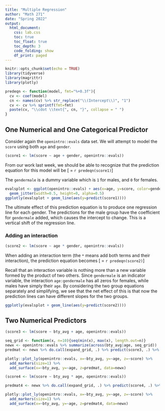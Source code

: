 ```yaml
---
title: "Multiple Regression"
author: "Math 271"
date: "Spring 2022"
output: 
  html_document:
    css: lab.css
    toc: true
    toc_float: true
    toc_depth: 3
    code_folding: show
    df_print: paged
---
```


```r
knitr::opts_chunk$set(echo = TRUE)
library(tidyverse)
library(magrittr)
library(plotly)

predeqn <- function(model, fmt="%+0.3f"){
  cv <- coef(model)
  cn <- names(cv) %>% str_replace("\\(Intercept\\)", "1")
  cv <- cv %>% sprintf(fmt=fmt)
  paste(cv, "\\cdot \\text{", cn, "}", collapse = " ")
}
```



## One Numerical and One Categorical Predictor

Consider again the `openintro::evals` data set. We will attempt to model the `score` using both `age` and `gender`.

```r
(score1 <- lm(score ~ age + gender, openintro::evals))
```

From our work last week, we should be able to recognize that the prediction equation for this model will be
\[\widehat{\text{score}} = `r predeqn(score1)`\]

The `gendermale` is a dummy variable which is `1` for males, and `0` for females. 

```r
evalsplot <- ggplot(openintro::evals) + aes(x=age, y=score, color=gender) + 
  geom_jitter(width=0.5, height=0, alpha=0.5)
ggplotly(evalsplot + geom_line(aes(y=predict(score1))))
```
The ultimate effect of this prediction equation is to produce one regression line for each gender. The predictions for the male group have the coefficient for `gendermale` added, which causes the intercept to change. This is a vertical shift of the regression line.

### Adding an interaction

```r
(score2 <- lm(score ~ age * gender, openintro::evals))
```
When adding an interaction term (the `*` means add both terms and their interaction), the prediction equation becomes
\[\widehat{\text{score}} = `r predeqn(score2)`\]

Recall that an interaction variable is nothing more than a new variable formed by the product of two others. Since `gendermale` is an indicator variable, the interaction `age:gendermale` has all zeros for females, while males have simply their `age`. By considering the two group equations separately and simplifying, we see that the net effect of this is that now the prediction lines can have different slopes for the two groups.

```r
ggplotly(evalsplot + geom_line(aes(y=predict(score2))))
```

## Two Numerical Predictors


```r
(score3 <- lm(score ~ bty_avg + age, openintro::evals))
```

```r
seq_grid <- function(x, n=10){seq(min(x), max(x), length.out=n)}
newx <- openintro::evals %>% summarize(across(bty_avg|age, seq_grid))
predmat <- newx %>% do.call(expand_grid, .) %>% predict(score3, .) %>% matrix(nrow=nrow(newx))

plotly::plot_ly(openintro::evals, x=~bty_avg, y=~age, z=~score) %>% 
  add_markers(size=1) %>% 
  add_surface(x=~bty_avg, y=~age, z=predmat, data=newx)
```

```r
(score4 <- lm(score ~ bty_avg * age, openintro::evals))
```

```r
predmat4 <- newx %>% do.call(expand_grid, .) %>% predict(score4, .) %>% matrix(nrow=nrow(newx))

plotly::plot_ly(openintro::evals, x=~bty_avg, y=~age, z=~score) %>% 
  add_markers(size=1) %>% 
  add_surface(x=~bty_avg, y=~age, z=predmat4, data=newx)
```

